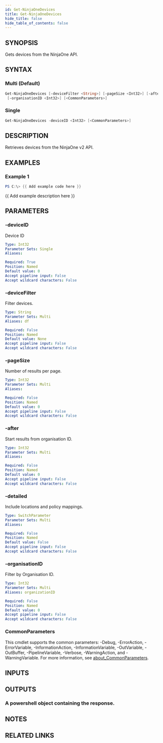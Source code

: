 ```yaml
---
id: Get-NinjaOneDevices
title: Get-NinjaOneDevices
hide_title: false
hide_table_of_contents: false
---
```


## SYNOPSIS

Gets devices from the NinjaOne API.

## SYNTAX

### Multi (Default)

```powershell
Get-NinjaOneDevices [-deviceFilter <String>] [-pageSize <Int32>] [-after <Int32>] [-detailed]
 [-organisationID <Int32>] [<CommonParameters>]
```

### Single

```powershell
Get-NinjaOneDevices -deviceID <Int32> [<CommonParameters>]
```

## DESCRIPTION

Retrieves devices from the NinjaOne v2 API.

## EXAMPLES

### Example 1

```powershell
PS C:\> {{ Add example code here }}
```

{{ Add example description here }}

## PARAMETERS

### -deviceID

Device ID

```yaml
Type: Int32
Parameter Sets: Single
Aliases:

Required: True
Position: Named
Default value: 0
Accept pipeline input: False
Accept wildcard characters: False
```

### -deviceFilter

Filter devices.

```yaml
Type: String
Parameter Sets: Multi
Aliases: df

Required: False
Position: Named
Default value: None
Accept pipeline input: False
Accept wildcard characters: False
```

### -pageSize

Number of results per page.

```yaml
Type: Int32
Parameter Sets: Multi
Aliases:

Required: False
Position: Named
Default value: 0
Accept pipeline input: False
Accept wildcard characters: False
```

### -after

Start results from organisation ID.

```yaml
Type: Int32
Parameter Sets: Multi
Aliases:

Required: False
Position: Named
Default value: 0
Accept pipeline input: False
Accept wildcard characters: False
```

### -detailed

Include locations and policy mappings.

```yaml
Type: SwitchParameter
Parameter Sets: Multi
Aliases:

Required: False
Position: Named
Default value: False
Accept pipeline input: False
Accept wildcard characters: False
```

### -organisationID

Filter by Organisation ID.

```yaml
Type: Int32
Parameter Sets: Multi
Aliases: organizationID

Required: False
Position: Named
Default value: 0
Accept pipeline input: False
Accept wildcard characters: False
```

### CommonParameters

This cmdlet supports the common parameters: -Debug, -ErrorAction, -ErrorVariable, -InformationAction, -InformationVariable, -OutVariable, -OutBuffer, -PipelineVariable, -Verbose, -WarningAction, and -WarningVariable. For more information, see [about_CommonParameters](http://go.microsoft.com/fwlink/?LinkID=113216).

## INPUTS

## OUTPUTS

### A powershell object containing the response.

## NOTES

## RELATED LINKS
